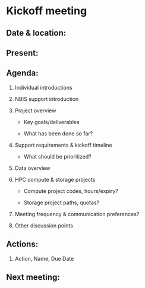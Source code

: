 # Kickoff meeting


## Date & location:


## Present:


## Agenda:

1. Individual introductions

2. NBIS support introduction

3. Project overview

	- Key goals/deliverables

	- What has been done so far?

4. Support requirements & kickoff timeline

	- What should be prioritized?

5. Data overview

6. HPC compute & storage projects

	- Compute project codes, hours/expiry?

	- Storage project paths, quotas?

7. Meeting frequency & communication preferences?

8. Other discussion points

## Actions:

1. Action, Name, Due Date

## Next meeting:

